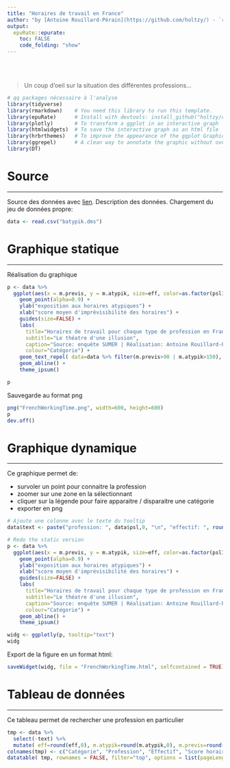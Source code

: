 ```yaml
---
title: "Horaires de travail en France"
author: "by [Antoine Rouillard-Pérain](https://github.com/holtzy/) - `r format(Sys.time(), '%d %B %Y')`"
output:
  epuRate::epurate:
    toc: FALSE
    code_folding: "show"
---
```


<br><br>

> Un coup d'oeil sur la situation des différentes professions...

```r
# qq packages nécessaire à l'analyse
library(tidyverse)
library(rmarkdown)    # You need this library to run this template.
library(epuRate)      # Install with devtools: install_github("holtzy/epuRate", force=TRUE)
library(plotly)       # To transform a ggplot in an interactive graph
library(htmlwidgets)  # To save the interactive graph as an html file
library(hrbrthemes)   # To improve the appearance of the ggplot Graphic
library(ggrepel)      # A clean way to annotate the graphic without overlapping
library(DT)
```


# Source
***
Source des données avec [lien](www.windguru.cz).
Description des données.
Chargement du jeu de données propre:

```r
data <- read.csv("batypik.dms")
```


# Graphique statique
***
Réalisation du graphique
```r
p <- data %>% 
  ggplot(aes(x = m.previs, y = m.atypik, size=eff, color=as.factor(psl1) )) +
    geom_point(alpha=0.9) +
    ylab("exposition aux horaires atypiques") +
    xlab("score moyen d'imprévisibilité des horaires") + 
    guides(size=FALSE) +                                                        #suppression de la légende pour la taille des groupes pro
    labs(
      title="Horaires de travail pour chaque type de profession en France",
      subtitle="Le théatre d'une illusion",
      caption="Source: enquête SUMER | Réalisation: Antoine Rouillard-Pérain",
      colour="Catégorie") +
    geom_text_repel( data=data %>% filter(m.previs>90 | m.atypik>150), aes(label=psl)) +
    geom_abline() +
    theme_ipsum()

p
```

Sauvegarde au format png
```r
png("FrenchWorkingTime.png", width=600, height=600)
p
dev.off()
```


# Graphique dynamique
***
Ce graphique permet de:  

- survoler un point pour connaitre la profession
- zoomer sur une zone en la sélectionnant
- cliquer sur la légende pour faire apparaitre / disparaitre une catégorie
- exporter en png
```r
# Ajoute une colonne avec le texte du tooltip
data$text <- paste("profession: ", data$psl,0, "\n", "effectif: ", round(data$eff,0), "\n", "score imprévisibilité: ", round(data$m.atypik,0), "\n", "score horaire atypique: ", round(data$m.previs,0), sep="")

# Redo the static version
p <- data %>% 
  ggplot(aes(x = m.previs, y = m.atypik, size=eff, color=as.factor(psl1), text=text )) +
    geom_point(alpha=0.9) +
    ylab("exposition aux horaires atypiques") +
    xlab("score moyen d'imprévisibilité des horaires") + 
    guides(size=FALSE) +                                                        #suppression de la légende pour la taille des groupes pro
    labs(
      title="Horaires de travail pour chaque type de profession en France",
      subtitle="Le théatre d'une illusion",
      caption="Source: enquête SUMER | Réalisation: Antoine Rouillard-Pérain",
      colour="Catégorie") +
    geom_abline() +
    theme_ipsum()

widg <- ggplotly(p, tooltip="text")
widg
```


Export de la figure en un format html:
```r
saveWidget(widg, file = "FrenchWorkingTime.html", selfcontained = TRUE)
```


# Tableau de données
***
Ce tableau permet de rechercher une profession en particulier
```r
tmp <- data %>% 
  select(-text) %>%
  mutate( eff=round(eff,0), m.atypik=round(m.atypik,0), m.previs=round(m.previs,0) )
colnames(tmp) <- c("Catégorie", "Profession", "Effectif", "Score horaire atypique", "Score horaire imprévisible")
datatable( tmp, rownames = FALSE, filter="top", options = list(pageLength = 15, scrollX=T) )
```








